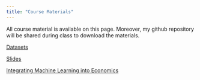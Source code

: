 ---
title: "Course Materials"
---

All course material is available on this page. Moreover, my github repository will be shared during class to download the materials. 

[Datasets](https://trevorhastie.github.io/ISLR/data.html)

[Slides](https://trevorhastie.github.io/ISLR/data.html)

[Integrating Machine Learning into Economics](slides/ML_in_economics.html)


